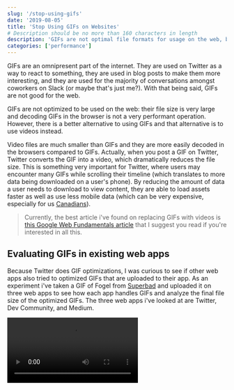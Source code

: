 ```yaml
---
slug: '/stop-using-gifs'
date: '2019-08-05'
title: 'Stop Using GIFs on Websites'
# Description should be no more than 160 characters in length
description: 'GIFs are not optimal file formats for usage on the web, but luckily they can be replaced with WebM and MPEG4 videos for optimal performance.'
categories: ['performance']
---
```



GIFs are an omnipresent part of the internet. They are used on Twitter as a way to react to something, they are used in blog posts to make them more interesting, and they are used for the majority of conversations amongst coworkers on Slack (or maybe that's just me?). With that being said, GIFs are not good for the web.

GIFs are not optimized to be used on the web: their file size is very large and decoding GIFs in the browser is not a very performant operation. However, there is a better alternative to using GIFs and that alternative is to use videos instead.

Video files are much smaller than GIFs and they are more easily decoded in the browsers compared to GIFs. Actually, when you post a GIF on Twitter, Twitter converts the GIF into a video, which dramatically reduces the file size. This is something very important for Twitter, where users may encounter many GIFs while scrolling their timeline (which translates to more data being downloaded on a user's phone). By reducing the amount of data a user needs to download to view content, they are able to load assets faster as well as use less mobile data (which can be very expensive, especially for us [Canadians](https://nationalpost.com/news/canada/why-canadian-cell-phone-bills-are-among-the-most-expensive-on-the-planet)).

> Currently, the best article i've found on replacing GIFs with videos is [this Google Web Fundamentals article](https://developers.google.com/web/fundamentals/performance/optimizing-content-efficiency/replace-animated-gifs-with-video/) that I suggest you read if you're interested in all this.

## Evaluating GIFs in existing web apps

Because Twitter does GIF optimizations, I was curious to see if other web apps also tried to optimized GIFs that are uploaded to their app. As an experiment i've taken a GIF of Fogel from [Superbad](<https://en.wikipedia.org/wiki/Superbad_(film)>) and uploaded it on three web apps to see how each app handles GIFs and analyze the final file size of the optimized GIFs. The three web apps i've looked at are Twitter, Dev Community, and Medium.

<Video src="/mclovin" />
<span class="caption">GIF used to test how existing web apps optimize uploaded GIFs.</span>

As a reference, the size of the above raw GIF used for this experiment is 1.0 MB.

### Twitter

As mentioned earlier, [Twitter](https://twitter.com) converts GIF files to video files (specifically MPEG4).

![HTML element corresponding to uploaded GIF](./images/twitter-html.png)
<span class="caption">HTML video element corresponding to the upload GIF of Fogel.</span>

![Loaded asset as shown in the chrome developer tools](./images/twitter-size.png)
<span class="caption">MPEG4 file size of 58.7 KB and load time of 49 ms.</span>

Twitter reduces the size of the original GIF asset by 94% by converting it to a MPEG4 file!

### Medium

On [Medium](https://medium.com), you have to ability to upload GIFs to the articles you write. As it turns out, Medium doesn't do any sort of optimizations for the uploaded GIFs:

![HTML element corresponding to uploaded GIF](./images/medium-html.png)
<span class="caption">HTML image element corresponding to the upload GIF of Fogel.</span>

![Loaded asset as shown in the chrome developer tools](./images/medium-size.png)
<span class="caption">GIF file size of 1.0 MB and load time of 485 ms.</span>

The original files ize of the GIF remains unchanged and the load time for the GIF is around 10 times the load time of the MPEG4 file that Twitter uses. That being said, Medium does do a cool optimization where they show a very blurred image of your GIF until it has fully loaded the GIF, so that the user can at least see something while waiting for the GIF to load.

### Dev Community

The [Dev Community](https://dev.to), just like Medium, doesn't optimize uploaded GIFs for articles written on the platform.

![HTML element corresponding to uploaded GIF](./images/dev-html.png)
<span class="caption">HTML image element corresponding to the upload GIF of Fogel.</span>

![Loaded asset as shown in the chrome developer tools](./images/dev-size.png)
<span class="caption">GIF file size of 1.0 MB and load time of 386 ms.</span>

Again, the original file size of the GIF remains unchanged, but the load time is faster compared to Medium (386 ms vs 485 ms). Not sure why this is, but the load time of an asset depends on many factors, network speed being one of them.

One interesting thing to point out is that the Dev Community [uses the `loading="lazy"`](https://addyosmani.com/blog/lazy-loading/) attribute on their `<img>` elements. This allows for the GIF to only be loaded when a user scrolls near it. However, at the time of writing, the `loading` attribute is only currently supported in the latest version of chrome, and can only be enabled through a [feature flag](https://www.howtogeek.com/104631/find-hidden-features-on-chromes-internal-chrome-pages/).

![Native lazy loaded image support](./images/lazy-load.png)
<span class="caption">Support for the <code>loading</code> attribute on <code>img</code> elements at the time of writing (<Link to="https://caniuse.com/#feat=loading-lazy-attr">See current support here</Link>).</span>

One other thing that I've noticed with the Dev Community is that they are using [Cloudinary](https://cloudinary.com) as a CDN for their image and video assets (notice the URL of the GIF source in the HTML `<img>` element). Because they are using Cloudinary, the Dev Community could take advantage of Cloudinary's ability to [use lossy compression to compress](https://cloudinary.com/blog/lossy_compression_for_optimizing_animated_gifs) any uploaded GIF assets and reduce the file size by around 50% without losing too much quality. Even better, Cloudinary can [automatically convert GIFs to WebM and/or MPEG4 videos](https://cloudinary.com/blog/reduce_size_of_animated_gifs_automatically_convert_to_webm_and_mp4) which will result in even more savings in file size compared to the lossy GIF compression.

## Best video format

There are 2 video formats that are popular choices for videos on the web: WebM and MPEG4. MPEG4 is the format that's been around for the longest [since around 1999](https://en.wikipedia.org/wiki/MPEG-4#MPEG-4_Parts) and enjoys great browser support. As shown above, Twitter uses MPEG4 videos to replace GIFs. WebM has been [around since 2010](https://github.com/webmproject/libvpx/releases/tag/v0.9.0) and has a slight advantage over MPEG4 in that it can achieve equal quality video at a smaller file size compared to MPEG4. Unfortunately, WebM video browser support isn't as good as that of MPEG4.

![MPEG4 browser support](./images/mpeg4-support.png)
<span class="caption">Browser support for MPEG4 videos at the time of writing (<Link to="https://caniuse.com/#feat=mpeg4">See current support here</Link>).</span>

![WebM browser support](./images/webm-support.png)
<span class="caption">Browser support for WebM videos at the time of writing (<Link to="https://caniuse.com/#feat=webm">See current support here</Link>).</span>

## Converting GIFs to WebM and MPEG4 using ffmpeg

[ffmpeg](https://ffmpeg.org) is a free command line tool that can be used to convert GIFs into WebM or MPEG4 video files. You can do a lot of audio and video manipulations with ffmpeg, but I will admit that knowing the right commands to use is not obvious when reading their documentation or if you are new to audio/video-specific terminology.

In order to run any ffmpeg command, you'll need to [first install it on your machine](https://ffmpeg.org/download.html).

Personally, what I end up doing is that I convert a .gif file (or .mov if I do a screen recording on my mac) into both a .webm and .mp4 file. Specifically, the two commands that I use are the following:

**Convert .gif to .webm**

```bash
ffmpeg -i input-name.gif -c:v libvpx-vp9 -b:v 0 -crf 40 output-name.webm
```

`-i input-name.gif` -> Specify the input file
`-c:v libvpx-vp9` -> Selects the [VP9 webm video encoder](https://trac.ffmpeg.org/wiki/Encode/VP9)
`-b:v 0` -> Specify a [bitrate](https://trac.ffmpeg.org/wiki/Limiting%20the%20output%20bitrate) of 0 to enable ["Constant Quality"](https://trac.ffmpeg.org/wiki/Encode/VP9#constantq) mode.
`-crf 40` -> Specify the video quality to be used. A lower number corresponds with a higher quality video, but also a larger file size.

**Convert .gif to .mp4**

```bash
ffmpeg -i input-name.gif -b:v 0 -crf 25 output.mp4
```

`-i input-name.gif` -> Specify the input file.
`-b:v 0` -> Specify a bitrate of 0 to enable ["Constant Rate Factor"](https://trac.ffmpeg.org/wiki/Encode/H.264#crf) mode for the MPEG4 encoder.
`-crf 25` -> Specify the video quality to be used. A lower number corresponds with a higher quality video, but also a larger file size.

Notice how the `-crf` value passed to the MPEG4 command is lower than that of the value passed to the WebM command, which might make you think you're getting a higher quality video with MPEG4. However, since we're using different encoders between both WebM and MPEG4 conversions, the `-crf` values are not comparable. You need to evaluate quality by watching the outputted video.

When converting the Fogel GIF that I used earlier in the article to WebM and MPEG4 using the above commands, I get a WebM file size of 59 KB and and MPEG4 file size of 105 KB. To demonstrate the visual quality of both videos, i've added them below, with the WebM video first and the MPEG4 video second. Of course, if you're viewing the WebM video on an unsupported browser, it sadly won't work for you.

<VideoComparison/>

## Adding videos to HTML

You can add videos to your HTML using the [`<video>` element](https://developer.mozilla.org/en-US/docs/Web/HTML/Element/video) along with nested [`<source>` elements](https://developer.mozilla.org/en-US/docs/Web/HTML/Element/source). What's cool is that you can add multiple sources inside your `<video>` element in order to specify fallback videos in case a particular video type is not supported. For example, if we want to use WebM videos for browsers that support WebM and MPEG4 videos for browsers that don't support WebM, we could use the following markup:

```html
<video>
    <source src="my-video.webm" type="video/webm" />
    <source src="my-video.mp4" type="video/mp4" />
</video>
```

Furthermore, if you'd like to have the video behave similarly to a GIF by having it autoplay and infinitely loop, you can add the boolean attributes `autoplay`, `loop`, `muted`, and `playsinline` to the `<video>` element.

```html
<video autoplay loop muted playsinline>
    <source src="my-video.webm" type="video/webm" />
    <source src="my-video.mp4" type="video/mp4" />
</video>
```

---

As you can see, GIFs are ill-suited for usage on the web, but videos can replace them. Of course, it does take some work on the developers side in order to convert GIFs to videos, but that can result in a meaningful impact to end users. As alluded to earlier, there are some tools that can help automate the conversion of GIFs to videos, by using services such as [Cloudinary](https://cloudinary.com) to host your image and video assets.

